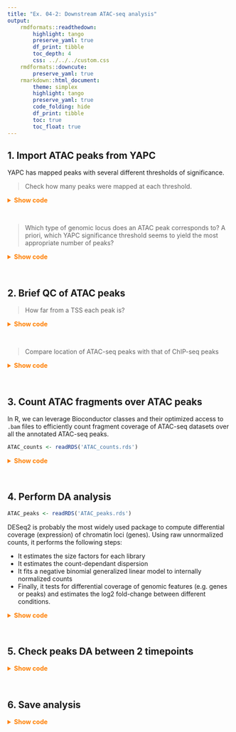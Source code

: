```yaml
---
title: "Ex. 04-2: Downstream ATAC-seq analysis"
output: 
    rmdformats::readthedown: 
        highlight: tango
        preserve_yaml: true
        df_print: tibble
        toc_depth: 4
        css: ../../../custom.css
    rmdformats::downcute: 
        preserve_yaml: true
    rmarkdown::html_document: 
        theme: simplex
        highlight: tango
        preserve_yaml: true
        code_folding: hide
        df_print: tibble
        toc: true
        toc_float: true
---
```


## 1. Import ATAC peaks from YAPC

YAPC has mapped peaks with several different thresholds of significance. 

> Check how many peaks were mapped at each threshold.  

<details><summary style="color: #ff7f00; font-weight: bold">Show code</summary><p>
```sh
wc -l _yapc-files/stress-response_*.bed
```
</p></details><br>

> Which type of genomic locus does an ATAC peak corresponds to? A priori, which YAPC significance threshold seems to yield the most appropriate number of peaks?  

<details><summary style="color: #ff7f00; font-weight: bold">Show code</summary><p>
```r
# Import ATAC peaks as GRanges
library(tidyverse)
ATAC_peaks <- read.table('_yapc-files/stress-response_0.05.bed') %>% 
    as_tibble() %>% 
    setNames(c('seqnames', 'start', 'end', 'yapc_scores', 'score', 'strand', 'summit', 'summit2')) %>%
    GenomicRanges::makeGRangesFromDataFrame(keep.extra.columns = TRUE)
ATAC_peaks$peakID <- paste0('peak_', 1:length(ATAC_peaks))
```
</p></details><br>

## 2. Brief QC of ATAC peaks 

> How far from a TSS each peak is?  

<details><summary style="color: #ff7f00; font-weight: bold">Show code</summary><p>
```r
# Use ChIPpeakAnno to see which genomic features ATAC peaks overlap
ChIPpeakAnno::genomicElementDistribution(
    ATAC_peaks, 
    TxDb = TxDb.Scerevisiae.UCSC.sacCer3.sgdGene::TxDb.Scerevisiae.UCSC.sacCer3.sgdGene,
    labels = list(
        geneLevel = c(
            promoter = "Promoter", 
            geneDownstream = "Downstream",
            geneBody = "Gene body", 
            distalIntergenic = "Distal Intergenic"
        ), 
        group = c(promoterLevel = "Prom. Level", geneLevel = "Gene Level")
    ),
    promoterLevel = list(
        breaks = c(-2000, -1000, -500, -100, 0, 100),
        labels = c("upstream 1-2Kb", "upstream 0.5-1Kb", "upstream 100-500bp", "-100 - TSS", "TSS - 100b"),
        colors = c("#FFE5CC", "#FFCA99", "#FFAD65", "#FF8E32", "#bb5a0a")
    )
)
```
```r
# Get Yeast TSS annotations from TxDb
yeast_genes <- GenomicFeatures::genes(TxDb.Scerevisiae.UCSC.sacCer3.sgdGene::TxDb.Scerevisiae.UCSC.sacCer3.sgdGene)
GenomeInfoDb::seqlevelsStyle(yeast_genes) <- GenomeInfoDb::seqlevelsStyle(ATAC_peaks)
yeast_TSSs <- GenomicRanges::resize(yeast_genes, 1, 'start')
# Convert Ensembl gene ID to human-readable gene names, using gprofiler2
yeast_IDs <- gprofiler2::gconvert(query = yeast_TSSs$gene_id, organism = 'scerevisiae')
head(yeast_IDs)
yeast_TSSs$gene_name <- yeast_IDs$name[match(yeast_TSSs$gene_id, yeast_IDs$input)]
# Annotate closest TSS for each ATAC peak
ATAC_peaks$associated_gene <- yeast_TSSs$gene_name[nearest(ATAC_peaks, yeast_TSSs, ignore.strand = TRUE)]
# Calculate distance to the nearest TSS for each ATAC peak
dists <- IRanges::distanceToNearest(ATAC_peaks, yeast_TSSs, ignore.strand = TRUE)
summary(mcols(dists)$distance)
hist(log10(mcols(dists)$distance), breaks = 300)
```
</p></details><br>

> Compare location of ATAC-seq peaks with that of ChIP-seq peaks

<details><summary style="color: #ff7f00; font-weight: bold">Show code</summary><p>
```r
ChIP_peaks <- GenomicRanges::reduce(do.call(c, lapply(
    list.files(pattern = '.*narrowPeak$', path = '../day03/results/bwa/mergedLibrary/macs/narrowPeak', full.names = TRUE), rtracklayer::import
)))
dists <- IRanges::distanceToNearest(ATAC_peaks, ChIP_peaks)
summary(mcols(dists)$distance)
hist(log10(mcols(dists)$distance), breaks = 300)
```
</p></details><br>

## 3. Count ATAC fragments over ATAC peaks

In R, we can leverage Bioconductor classes and their optimized access to `.bam` files to efficiently count 
fragment coverage of ATAC-seq datasets over all the annotated ATAC-seq peaks. 

```r
ATAC_counts <- readRDS('ATAC_counts.rds')
```

<details><summary style="color: #ff7f00; font-weight: bold">Show code</summary><p>
```r
# Define sample sheet
sampleTable <- data.frame(
    sample = gsub('_SRR.*', '', list.files(pattern = '_noChrM_q10.bam$', path = '_bam-files/')), 
    timepoint = gsub('SacCer3_|_rep.*', '', list.files(pattern = '_noChrM_q10.bam$', path = '_bam-files/')), 
    replicate = rep(c(1, 2), 5), 
    bam = list.files(pattern = '_noChrM_q10.bam$', path = '_bam-files/', full.names = TRUE)
)
# Import fragment counts over peaks 
ATAC_counts <- GenomicAlignments::summarizeOverlaps(, 
    features = ATAC_peaks, 
    reads = Rsamtools::BamFileList(sampleTable$bam), 
    ignore.strand = TRUE, 
    singleEnd = FALSE
)
```
```r
ATAC_counts
```
</p></details><br>

## 4. Perform DA analysis

```r
ATAC_peaks <- readRDS('ATAC_peaks.rds')
```

DESeq2 is probably the most widely used package to compute differential coverage (expression) of chromatin loci 
(genes). Using raw unnormalized counts, it performs the following steps: 

* It estimates the size factors for each library 
* It estimates the count-dependant dispersion 
* It fits a negative binomial generalized linear model to internally normalized counts
* Finally, it tests for differential coverage of genomic features (e.g. genes or peaks) and estimates the log2 fold-change between different conditions. 

<details><summary style="color: #ff7f00; font-weight: bold">Show code</summary><p>
```r
library(DESeq2)
# Perform DE analysis
colData(ATAC_counts) <- DataFrame(sampleTable)
dds <- DESeqDataSet(ATAC_counts, design = ~ timepoint) 
dds <- DESeq(dds)
# Prepare contrasts for timepoint pairwise comparison
timepoints <- c('00', '15', '30', '45', '60')
contrasts <- apply(combn(5, 2), 2, function(idx) {
    c('timepoint', timepoints[idx[2]], timepoints[idx[1]])
})
colnames(contrasts) <- apply(contrasts, 2, function(col) paste0(col[2], '_v_', col[3]))
contrasts
# Extract differential accessibility results
out.l2fc <- data.frame(matrix(nrow = nrow(dds), ncol = ncol(contrasts)))
colnames(out.l2fc) <- paste0('L2FC_', colnames(contrasts))
out.padj <- data.frame(matrix(nrow = nrow(dds), ncol = ncol(contrasts)))
colnames(out.padj) <- paste0('padj_', colnames(contrasts))
for (i in 1:ncol(contrasts)) {
    ddr <- results(dds, contrast = contrasts[,i])
    metadata(ddr)$alpha <- 0.01
    out <- as.data.frame(ddr)
    out.l2fc[,i] <- out[, 'log2FoldChange']
    out.padj[,i] <- out[, 'padj']
}
# Get regularized log-normalized accessibility counts
rlog <- assay(rlog(dds, blind = FALSE))
colnames(rlog) <- paste0(sampleTable$timepoint, "_rep", sampleTable$replicate)
rlog <- matrix(unlist(lapply( 
    unique(sampleTable$timepoint), 
    function(x) { 
        x <- rowMeans(matrix(rlog[,grep(x, colnames(rlog))], nrow = nrow(rlog))) 
    }
)), nrow = nrow(rlog))
rownames(rlog) <- paste0('peak_', 1:nrow(rlog))
colnames(rlog) <- paste0('rlog_', unique(sampleTable$timepoint))
# Compile and save results
results <- cbind(rlog, out.l2fc, out.padj)
mcols(ATAC_peaks) <- cbind(mcols(ATAC_peaks), results)
```
```r
ATAC_peaks
```
</p></details><br>

## 5. Check peaks DA between 2 timepoints

<details><summary style="color: #ff7f00; font-weight: bold">Show code</summary><p>
```r
# Get peaks whose accessibility increases between 0 and 15 min
g <- ATAC_peaks[which(ATAC_peaks$L2FC_15_v_00 > log2(1.5) & ATAC_peaks$padj_15_v_00 < 0.01)]
g
# Get peaks whose accessibility increases between 0 and 60 min
g <- ATAC_peaks[which(ATAC_peaks$L2FC_60_v_00 > log2(1.5) & ATAC_peaks$padj_60_v_00 < 0.01)]
g
```
</p></details><br>

## 6. Save analysis

<details><summary style="color: #ff7f00; font-weight: bold">Show code</summary><p>
```r
# Export as RDS
saveRDS(ATAC_peaks, 'ATAC_peaks.rds')
# Export as GFF
attrs <- paste0(
    "ID=", ATAC_peaks$peakID,
    ";associated-gene=", ATAC_peaks$associated_gene, 
    ";rlog_00=", ATAC_peaks$rlog_00,
    ";rlog_15=", ATAC_peaks$rlog_15,
    ";rlog_30=", ATAC_peaks$rlog_30,
    ";rlog_45=", ATAC_peaks$rlog_45,
    ";rlog_60=", ATAC_peaks$rlog_60
)
GFF <- data.frame(
    seqname = as.character(seqnames(ATAC_peaks)),
    source = 'ATACseq_osmotic-stress-response', 
    feature = 'peak', 
    start = as.character(start(ATAC_peaks) + 1),
    end = as.character(end(ATAC_peaks)),
    score = '.', 
    strand = '*', 
    frame = '.',
    attribute = attrs
)
writeLines("##gffTags=on\n##displayName=Name\n##gff-version 3", 'ATAC_peaks.gff')
write.table(GFF, file = 'ATAC_peaks.gff', row.names = FALSE, col.names = FALSE, quote = FALSE, sep = "\t", append = TRUE)
```
</p></details><br>
